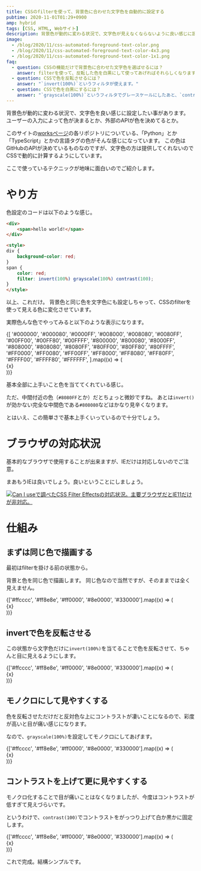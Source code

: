 ```yaml
---
title: CSSのfilterを使って、背景色に合わせた文字色を自動的に設定する
pubtime: 2020-11-01T01:29+0900
amp: hybrid
tags: [CSS, HTML, Webサイト]
description: 背景色が動的に変わる状況で、文字色が見えなくならないように良い感じに設定したい時があります。JavaScriptで書いても良いのですが面倒なので、CSSのfilterを使って上手いことやってもらう方法をご紹介します。
image:
  - /blog/2020/11/css-automated-foreground-text-color.png
  - /blog/2020/11/css-automated-foreground-text-color-4x3.png
  - /blog/2020/11/css-automated-foreground-text-color-1x1.png
faq:
  - question: CSSの機能だけで背景色に合わせた文字色を選ばせるには？
    answer: filterを使って、反転した色を白黒にして使ってあげればそれらしくなります。
  - question: CSSで色を反転させるには？
    answer: "`invert(100%)`というフィルタが使えます。"
  - question: CSSで色を白黒にするには？
    answer: "`grayscale(100%)`というフィルタでグレースケールにしたあと、`contrast(100)`でコントラストを上げれば白黒になります。"
---
```


背景色が動的に変わる状況で、文字色を良い感じに設定したい事があります。
ユーザーの入力によって色が決まるとか、外部のAPIが色を決めてるとか。

このサイトの[worksページ](/works)の各リポジトリについている、「Python」とか「TypeScript」とかの言語タグの色がそんな感じになっています。
この色はGitHubのAPIが決めているものなのですが、文字色の方は提供してくれないのでCSSで動的に計算するようにしています。

ここで使っているテクニックが地味に面白いのでご紹介します。


# やり方

色設定のコードは以下のような感じ。

``` html
<div>
    <span>hello world!</span>
</div>

<style>
div {
    background-color: red;
}
span {
    color: red;
    filter: invert(100%) grayscale(100%) contrast(100);
}
</style>
```

以上、これだけ。
背景色と同じ色を文字色にも設定しちゃって、CSSのfilterを使って見える色に変化させています。

実際色んな色でやってみると以下のような表示になります。

<div role="img" aria-label="カラフルな27色の枠と、その上に白か黒の文字でカラーコードが表示されている。明るい色の場合は黒い文字、暗い色の場合は白い文字。">
  {[
    '#000000',
    '#000080',
    '#0000FF',
    '#008000',
    '#008080',
    '#0080FF',
    '#00FF00',
    '#00FF80',
    '#00FFFF',
    '#800000',
    '#800080',
    '#8000FF',
    '#808000',
    '#808080',
    '#8080FF',
    '#80FF00',
    '#80FF80',
    '#80FFFF',
    '#FF0000',
    '#FF0080',
    '#FF00FF',
    '#FF8000',
    '#FF8080',
    '#FF80FF',
    '#FFFF00',
    '#FFFF80',
    '#FFFFFF',
  ].map((x) => (
    <div key={x} style={{ backgroundColor: x, display: 'inline-block', textAlign: 'center', padding: '1em', width: '6em' }}>
      <span style={{ color: x, filter: 'invert(100%) grayscale(100%) contrast(100)' }}>
        {x}
      </span>
    </div>
  ))}
</div>

基本全部に上手いこと色を当ててくれている感じ。

ただ、中間付近の色（`#8080FF`とか）だとちょっと微妙ですね。
あとは`invert()`が効かない完全な中間色である`#808080`などはかなり見辛くなります。

とはいえ、この簡単さで基本上手くいっているので十分でしょう。


# ブラウザの対応状況

基本的なブラウザで使用することが出来ますが、IEだけは対応しないのでご注意。

まあもうIEは良いでしょう。良いということにしましょう。

[![Can I useで調べたCSS Filter Effectsの対応状況。主要ブラウザだとIE11だけが非対応。](/blog/2020/11/caniuse-css-filter-effects.jpg "600x356")](https://caniuse.com/css-filters)


# 仕組み

## まずは同じ色で描画する

最初はfilterを掛ける前の状態から。

背景と色を同じ色で描画します。
同じ色なので当然ですが、そのままでは全く見えません。

<div role="img" aria-label="様々な明るさの赤い背景に、背景と同じ色で文字が表示されている。なので、全く見えない。">
  {['#ffcccc', '#ff8e8e', '#ff0000', '#8e0000', '#330000'].map((x) => (
    <div key={x} style={{ backgroundColor: x, display: 'inline-block', padding: '1em 2em' }}>
      <span style={{ color: x }}>
        {x}
      </span>
    </div>
  ))}
</div>

## invertで色を反転させる

この状態から文字色だけに`invert(100%)`を当てることで色を反転させて、ちゃんと目に見えるようにします。

<div role="img" aria-label="様々な明るさの赤い背景に、文字はシアンで表示されている。背景が明るい赤の場合は暗いシアン、暗い赤の場合は明るいシアン。色の差が激しくて目がつらい。">
  {['#ffcccc', '#ff8e8e', '#ff0000', '#8e0000', '#330000'].map((x) => (
    <div key={x} style={{ backgroundColor: x, display: 'inline-block', padding: '1em 2em' }}>
      <span style={{ color: x, filter: 'invert(100%)' }}>
        {x}
      </span>
    </div>
  ))}
</div>

## モノクロにして見やすくする

色を反転させただけだと反対色な上にコントラストが凄いことになるので、彩度が高いと目が痛い感じになります。

なので、`grayscale(100%)`を設定してモノクロにしてあげます。

<div role="img" aria-label="様々な明るさの赤い背景に、今度はグレーの文字で表示されている。コントラストが低いので見えづらい。">
  {['#ffcccc', '#ff8e8e', '#ff0000', '#8e0000', '#330000'].map((x) => (
    <div key={x} style={{ backgroundColor: x, display: 'inline-block', padding: '1em 2em' }}>
      <span style={{ color: x, filter: 'invert(100%) grayscale(100%)' }}>
        {x}
      </span>
    </div>
  ))}
</div>

## コントラストを上げて更に見やすくする

モノクロ化することで目が痛いことはなくなりましたが、今度はコントラストが低すぎて見えづらいです。

というわけで、`contrast(100)`でコントラストをがっつり上げて白か黒かに固定します。

<div role="img" aria-label="様々な明るさの赤い背景の上に、それぞれ見やすい白か黒かの文字が載っている。">
  {['#ffcccc', '#ff8e8e', '#ff0000', '#8e0000', '#330000'].map((x) => (
    <div key={x} style={{ backgroundColor: x, display: 'inline-block', padding: '1em 2em' }}>
      <span style={{ color: x, filter: 'invert(100%) grayscale(100%) contrast(100)' }}>
        {x}
      </span>
    </div>
  ))}
</div>

これで完成。結構シンプルです。
